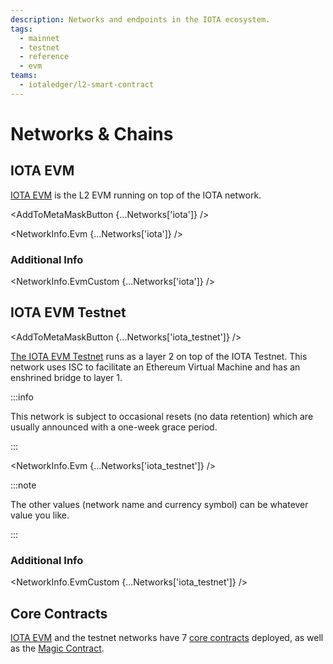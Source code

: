 ```yaml
---
description: Networks and endpoints in the IOTA ecosystem.
tags:
  - mainnet
  - testnet
  - reference
  - evm
teams:
  - iotaledger/l2-smart-contract
---
```



# Networks & Chains

## IOTA EVM

[IOTA EVM](https://explorer.evm.iota.org) is the L2 EVM running on top of the IOTA network.

<AddToMetaMaskButton {...Networks['iota']} />

<NetworkInfo.Evm {...Networks['iota']} />

### Additional Info

<NetworkInfo.EvmCustom {...Networks['iota']} />

## IOTA EVM Testnet

<AddToMetaMaskButton {...Networks['iota_testnet']} />

[The IOTA EVM Testnet](https://explorer.evm.testnet.iotaledger.net/) runs as a layer 2 on top
of the IOTA Testnet. This network uses ISC to facilitate
an Ethereum Virtual Machine and has an enshrined bridge to layer 1.

:::info

This network is subject to occasional resets (no data retention) which are usually announced with a one-week grace period.

:::

<NetworkInfo.Evm {...Networks['iota_testnet']} />

:::note

The other values (network name and currency symbol) can be whatever value you like.

:::

### Additional Info

<NetworkInfo.EvmCustom {...Networks['iota_testnet']} />

## Core Contracts

[IOTA EVM](#iota-evm) and the testnet networks have 7
[core contracts](../references/core-contracts/overview.md) deployed, as well as the
[Magic Contract](../references/magic-contract/introduction.md).
